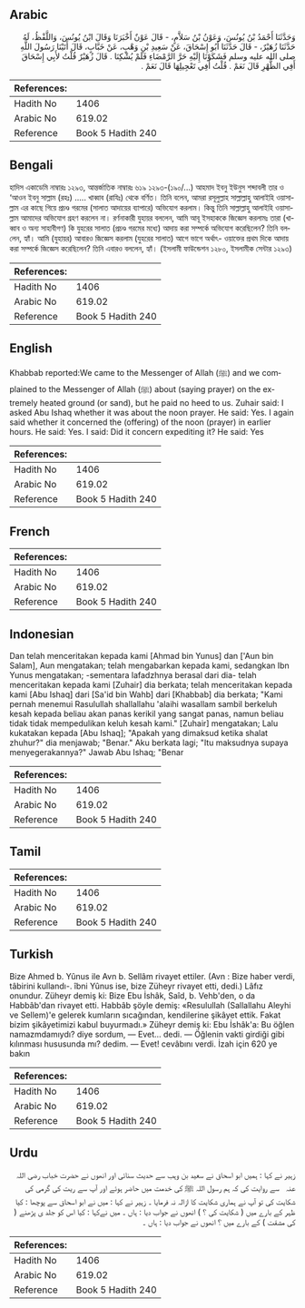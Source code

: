 ## Arabic


<div dir="rtl" lang="ar" style={{fontSize:'larger',backgroundColor:'#f8f9fa',padding:20}}>
وَحَدَّثَنَا أَحْمَدُ بْنُ يُونُسَ، وَعَوْنُ بْنُ سَلاَّمٍ، - قَالَ عَوْنٌ أَخْبَرَنَا وَقَالَ ابْنُ يُونُسَ، وَاللَّفْظُ، لَهُ حَدَّثَنَا زُهَيْرٌ، - قَالَ حَدَّثَنَا أَبُو إِسْحَاقَ، عَنْ سَعِيدِ بْنِ وَهْبٍ، عَنْ خَبَّابٍ، قَالَ أَتَيْنَا رَسُولَ اللَّهِ صلى الله عليه وسلم فَشَكَوْنَا إِلَيْهِ حَرَّ الرَّمْضَاءِ فَلَمْ يُشْكِنَا ‏.‏ قَالَ زُهَيْرٌ قُلْتُ لأَبِي إِسْحَاقَ أَفِي الظُّهْرِ قَالَ نَعَمْ ‏.‏ قُلْتُ أَفِي تَعْجِيلِهَا قَالَ نَعَمْ ‏.‏
</div>
<div style={{backgroundColor:'#f8f9fa',padding:20, marginBottom: 10}}><table> <thead> <tr> <th>References:</th> <th></th> </tr> </thead> <tbody><tr><td>Hadith No</td><td>1406</td></tr><tr><td>Arabic No</td><td>619.02</td></tr><tr><td>Reference</td><td>Book 5 Hadith 240</td></tr></tbody></table></div>

## Bengali


<div dir="ltr" lang="bn" style={{fontSize:'larger',backgroundColor:'#f8f9fa',padding:20}}>
হাদিস একাডেমি নাম্বারঃ ১২৯৩, আন্তর্জাতিক নাম্বারঃ ৬১৯ ১২৯৩-(১৯০/...) আহমাদ ইবনু ইউনুস শব্দাবলী তার ও ‘আওন ইবনু সাল্লাম (রহঃ) ..... খাব্বাব (রাযিঃ) থেকে বর্ণিত। তিনি বলেন, আমরা রসূলুল্লাহ সাল্লাল্লাহু আলাইহি ওয়াসাল্লাম এর কাছে গিয়ে প্রচণ্ড গরমের (সালাত আদায়ের ব্যাপারে) অভিযোগ করলাম। কিন্তু তিনি সাল্লাল্লাহু আলাইহি ওয়াসাল্লাম আমাদের অভিযোগ গ্রহণ করলেন না। রর্ণনাকারী যুহায়র বললেন, আমি আবূ ইসহাককে জিজ্ঞেস করলামঃ তারা (খাব্বাব ও অন্য সাহাবীগণ) কি যুহরের সালাত (প্রচণ্ড গরমের মধ্যে) আদায় করা সম্পর্কে অভিযোগ করেছিলেন? তিনি বললেন, হ্যাঁ। আমি (যুহায়র) আবারও জিজ্ঞেস করলাম (যুহরের সালাত) আগে ভাগে অর্থাৎ- ওয়াক্তের প্রথম দিকে আদায় করা সম্পর্কে জিজ্ঞেস করেছিলেন? তিনি এবারও বললেন, হ্যাঁ। (ইসলামী ফাউন্ডেশন ১২৮০, ইসলামীক সেন্টার ১২৯৩)
</div>
<div style={{backgroundColor:'#f8f9fa',padding:20, marginBottom: 10}}><table> <thead> <tr> <th>References:</th> <th></th> </tr> </thead> <tbody><tr><td>Hadith No</td><td>1406</td></tr><tr><td>Arabic No</td><td>619.02</td></tr><tr><td>Reference</td><td>Book 5 Hadith 240</td></tr></tbody></table></div>

## English


<div dir="ltr" lang="en" style={{fontSize:'larger',backgroundColor:'#f8f9fa',padding:20}}>
Khabbab reported:We came to the Messenger of Allah (ﷺ) and we complained to the Messenger of Allah (ﷺ) about (saying prayer) on the extremely heated ground (or sand), but he paid no heed to us. Zuhair said: I asked Abu Ishaq whether it was about the noon prayer. He said: Yes. I again said whether it concerned the (offering) of the noon (prayer) in earlier hours. He said: Yes. I said: Did it concern expediting it? He said: Yes
</div>
<div style={{backgroundColor:'#f8f9fa',padding:20, marginBottom: 10}}><table> <thead> <tr> <th>References:</th> <th></th> </tr> </thead> <tbody><tr><td>Hadith No</td><td>1406</td></tr><tr><td>Arabic No</td><td>619.02</td></tr><tr><td>Reference</td><td>Book 5 Hadith 240</td></tr></tbody></table></div>

## French


<div dir="ltr" lang="fr" style={{fontSize:'larger',backgroundColor:'#f8f9fa',padding:20}}>

</div>
<div style={{backgroundColor:'#f8f9fa',padding:20, marginBottom: 10}}><table> <thead> <tr> <th>References:</th> <th></th> </tr> </thead> <tbody><tr><td>Hadith No</td><td>1406</td></tr><tr><td>Arabic No</td><td>619.02</td></tr><tr><td>Reference</td><td>Book 5 Hadith 240</td></tr></tbody></table></div>

## Indonesian


<div dir="ltr" lang="id" style={{fontSize:'larger',backgroundColor:'#f8f9fa',padding:20}}>
Dan telah menceritakan kepada kami [Ahmad bin Yunus] dan ['Aun bin Salam], Aun mengatakan; telah mengabarkan kepada kami, sedangkan Ibn Yunus mengatakan; -sementara lafadzhnya berasal dari dia- telah menceritakan kepada kami [Zuhair] dia berkata; telah menceritakan kepada kami [Abu Ishaq] dari [Sa'id bin Wahb] dari [Khabbab] dia berkata; "Kami pernah menemui Rasulullah shallallahu 'alaihi wasallam sambil berkeluh kesah kepada beliau akan panas kerikil yang sangat panas, namun beliau tidak tidak mempedulikan keluh kesah kami." [Zuhair] mengatakan; Lalu kukatakan kepada [Abu Ishaq]; "Apakah yang dimaksud ketika shalat zhuhur?" dia menjawab; "Benar." Aku berkata lagi; "Itu maksudnya supaya menyegerakannya?" Jawab Abu Ishaq; "Benar
</div>
<div style={{backgroundColor:'#f8f9fa',padding:20, marginBottom: 10}}><table> <thead> <tr> <th>References:</th> <th></th> </tr> </thead> <tbody><tr><td>Hadith No</td><td>1406</td></tr><tr><td>Arabic No</td><td>619.02</td></tr><tr><td>Reference</td><td>Book 5 Hadith 240</td></tr></tbody></table></div>

## Tamil


<div dir="ltr" lang="ta" style={{fontSize:'larger',backgroundColor:'#f8f9fa',padding:20}}>

</div>
<div style={{backgroundColor:'#f8f9fa',padding:20, marginBottom: 10}}><table> <thead> <tr> <th>References:</th> <th></th> </tr> </thead> <tbody><tr><td>Hadith No</td><td>1406</td></tr><tr><td>Arabic No</td><td>619.02</td></tr><tr><td>Reference</td><td>Book 5 Hadith 240</td></tr></tbody></table></div>

## Turkish


<div dir="ltr" lang="tr" style={{fontSize:'larger',backgroundColor:'#f8f9fa',padding:20}}>
Bize Ahmed b. Yûnus ile Avn b. Sellâm rivayet ettiler. (Avn : Bize haber verdi, tâbirini kullandı-. îbni Yûnus ise, bize Züheyr rivayet etti, dedi.) Lâfız onundur. Züheyr demiş ki: Bize Ebu İshâk, Saîd, b. Vehb'den, o da Habbâb'dan rivayet etti. Habbâb şöyle demiş: «Resulullah (Sallallahu Aleyhi ve Sellem)'e gelerek kumların sıcağından, kendilerine şikâyet ettik. Fakat bizim şikâyetimizi kabul buyurmadı.» Züheyr demiş ki: Ebu İshâk'a: Bu öğlen namazmdamıydı? diye sordum, — Evet... dedi. — Öğlenin vakti girdiği gibi kılınması hususunda mı? dedim. — Evet! cevâbını verdi. İzah için 620 ye bakın
</div>
<div style={{backgroundColor:'#f8f9fa',padding:20, marginBottom: 10}}><table> <thead> <tr> <th>References:</th> <th></th> </tr> </thead> <tbody><tr><td>Hadith No</td><td>1406</td></tr><tr><td>Arabic No</td><td>619.02</td></tr><tr><td>Reference</td><td>Book 5 Hadith 240</td></tr></tbody></table></div>

## Urdu


<div dir="rtl" lang="ur" style={{fontSize:'larger',backgroundColor:'#f8f9fa',padding:20}}>
زہیر نے کہا : ہمیں ابو اسحاق نے سعید بن وہب سے حدیث سنائی اور انھوں نے حضرت خباب ‌رضی ‌اللہ ‌عنہ ‌ ‌ سے روایت کی کہ ہم رسول اللہ ﷺ کی خدمت میں حاضر ہوئے اور آپ سے ریت کی گرمی کی شکایت کی تو آپ نے ہماری شکایت کا ازالہ نہ فرمایا ۔ زہیر نے کہا : میں نے ابو اسحاق سے پوچھا : کیا ظہر کے بارے میں ( شکایت کی ؟ ) انھوں نے جواب دیا : ہاں ۔ میں نےکہا : کیا اس کو جلد ی پڑھنے ( کی مشقت ) کے بارے میں ؟ انھوں نے جواب دیا : ہاں ۔
</div>
<div style={{backgroundColor:'#f8f9fa',padding:20, marginBottom: 10}}><table> <thead> <tr> <th>References:</th> <th></th> </tr> </thead> <tbody><tr><td>Hadith No</td><td>1406</td></tr><tr><td>Arabic No</td><td>619.02</td></tr><tr><td>Reference</td><td>Book 5 Hadith 240</td></tr></tbody></table></div>